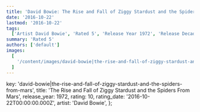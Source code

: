 ```yaml
---
title: 'David Bowie: The Rise and Fall of Ziggy Stardust and the Spiders From Mars (1972)'
date: '2016-10-22'
lastmod: '2016-10-22'
tags:
  ['Artist David Bowie', 'Rated 5', 'Release Year 1972', 'Release Decade 1970']
summary: 'Rated 5'
authors: ['default']
images:
  [
    '/content/images/david-bowie|the-rise-and-fall-of-ziggy-stardust-and-the-spiders-from-mars.jpg',
  ]
---
```


  key: 'david-bowie|the-rise-and-fall-of-ziggy-stardust-and-the-spiders-from-mars',
  title: 'The Rise and Fall of Ziggy Stardust and the Spiders From Mars',
  release_year: 1972,
  rating: 10,
  rating_date: '2016-10-22T00:00:00.000Z',
  artist: 'David Bowie',
};

<MusicRating data={data} />
